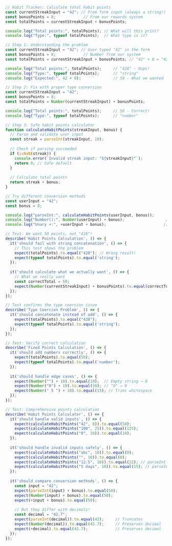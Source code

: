 
<CodeDisplay height="600px">
  <File name="app.js">
    
```javascript
// Habit Tracker: Calculate total habit points
const currentStreakInput = "42"; // From form input (always a string!)
const bonusPoints = 8;            // From our rewards system
const totalPoints = currentStreakInput + bonusPoints;

console.log("Total points:", totalPoints); // What will this print?
console.log("Type:", typeof totalPoints);  // What type is it?
```
    
    
```javascript
// Step 1: Understanding the problem
const currentStreakInput = "42"; // User typed "42" in the form
const bonusPoints = 8;            // Number from our system
const totalPoints = currentStreakInput + bonusPoints; // "42" + 8 = "428"

console.log("Total points:", totalPoints);     // "428" - Oops!
console.log("Type:", typeof totalPoints);      // "string"
console.log("Expected:", 42 + 8);              // 50 - What we wanted
```
    
    
```javascript
// Step 2: Fix with proper type conversion
const currentStreakInput = "42";
const bonusPoints = 8;
const totalPoints = Number(currentStreakInput) + bonusPoints;

console.log("Total points:", totalPoints);     // 50 - Correct!
console.log("Type:", typeof totalPoints);      // "number"
```
    
    
```javascript
// Step 3: Safe habit points calculator
function calculateHabitPoints(streakInput, bonus) {
  // Parse and validate user input
  const streak = parseInt(streakInput, 10);
  
  // Check if parsing succeeded
  if (isNaN(streak)) {
    console.error(`Invalid streak input: "${streakInput}"`);
    return 0; // Safe default
  }
  
  // Calculate total points
  return streak + bonus;
}

// Try different conversion methods
const userInput = "42";
const bonus = 8;

console.log("parseInt:", calculateHabitPoints(userInput, bonus));      // 50
console.log("Number():", Number(userInput) + bonus);                  // 50
console.log("Unary +:", +userInput + bonus);                         // 50
```
    
  </File>
  <Tests>
    
```javascript
// Test: We want 50 points, not "428"!
describe('Habit Points Calculation', () => {
  it('should fail with string concatenation', () => {
    // This test shows the problem
    expect(totalPoints).to.equal("428"); // Wrong result!
    expect(typeof totalPoints).to.equal('string');
  });
  
  it('should calculate what we actually want', () => {
    // What we really want
    const correctTotal = 50;
    expect(Number(currentStreakInput) + bonusPoints).to.equal(correctTotal);
  });
});
```
    
    
```javascript
// Test confirms the type coercion issue
describe('Type Coercion Problem', () => {
  it('should concatenate instead of add', () => {
    expect(totalPoints).to.equal("428");
    expect(typeof totalPoints).to.equal('string');
  });
});
```
    
    
```javascript
// Test: Verify correct calculation
describe('Fixed Points Calculation', () => {
  it('should add numbers correctly', () => {
    expect(totalPoints).to.equal(50);
    expect(typeof totalPoints).to.equal('number');
  });
  
  it('should handle edge cases', () => {
    expect(Number("") + 10).to.equal(10);  // Empty string → 0
    expect(Number("0") + 10).to.equal(10); // "0" → 0
    expect(Number(" 5 ") + 10).to.equal(15); // Trims whitespace
  });
});
```
    
    
```javascript
// Test: Comprehensive points calculation
describe('Habit Points Calculator', () => {
  it('should handle valid inputs', () => {
    expect(calculateHabitPoints("42", 8)).to.equal(50);
    expect(calculateHabitPoints("100", 25)).to.equal(125);
    expect(calculateHabitPoints("0", 10)).to.equal(10);
  });
  
  it('should handle invalid inputs safely', () => {
    expect(calculateHabitPoints("abc", 10)).to.equal(0);
    expect(calculateHabitPoints("", 10)).to.equal(0);
    expect(calculateHabitPoints("12.5", 10)).to.equal(22); // parseInt stops at decimal
    expect(calculateHabitPoints("5 days", 10)).to.equal(15); // parseInt reads until non-digit
  });
  
  it('should compare conversion methods', () => {
    const input = "42";
    expect(parseInt(input) + bonus).to.equal(50);
    expect(Number(input) + bonus).to.equal(50);
    expect(+input + bonus).to.equal(50);
    
    // But they differ with decimals!
    const decimal = "42.7";
    expect(parseInt(decimal)).to.equal(42);     // Truncates
    expect(Number(decimal)).to.equal(42.7);     // Preserves decimal
    expect(+decimal).to.equal(42.7);            // Preserves decimal
  });
});
```
    
  </Tests>
</CodeDisplay>